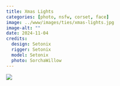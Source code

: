 ```yaml
---
title: Xmas Lights
categories: [photo, nsfw, corset, face]
image: ../www/images/ties/xmas-lights.jpg
image-alt: ""
date: 2024-11-04
credits: 
  design: Setonix
  rigger: Setonix
  model: Setonix
  photo: SorchaWillow
---
```


![](../www/images/ties/xmas-lights.jpg)

